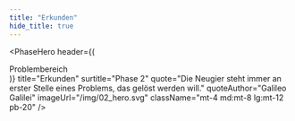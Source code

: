 ```yaml
---
title: "Erkunden"
hide_title: true
---
```



<PhaseHero
  header={(
    <div className="border-b border-magenta-500 text-sm lg:text-base text-magenta-500 py-1 mb-5 lg:mb-8">
      Problembereich
    </div>
  )}
  title="Erkunden"
  surtitle="Phase 2"
  quote="Die Neugier steht immer an erster Stelle eines Problems, das gelöst werden will."
  quoteAuthor="Galileo Galilei"
  imageUrl="/img/02_hero.svg"
  className="mt-4 md:mt-8 lg:mt-12 pb-20"
/>